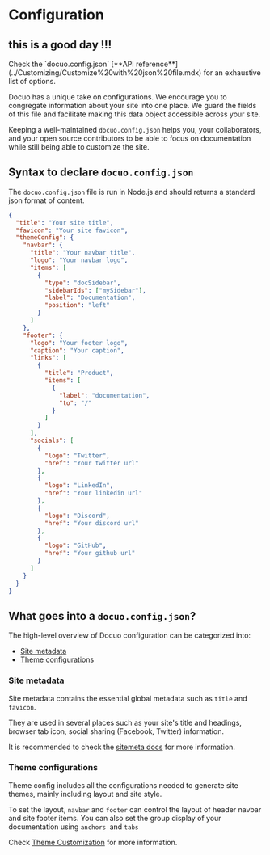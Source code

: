 # Configuration

## this is a good day !!!
<Tip title="INFO">
Check the `docuo.config.json` [**API reference**](../Customizing/Customize%20with%20json%20file.mdx) for an exhaustive list of options.
</Tip>

Docuo has a unique take on configurations. We encourage you to congregate information about your site into one place. We guard the fields of this file and facilitate making this data object accessible across your site.

Keeping a well-maintained `docuo.config.json` helps you, your collaborators, and your open source contributors to be able to focus on documentation while still being able to customize the site.

## Syntax to declare `docuo.config.json`

The `docuo.config.json` file is run in Node.js and should returns a standard json format of content.

<CodeGroup>

```json docuo.config
{
  "title": "Your site title",
  "favicon": "Your site favicon",
  "themeConfig": {
    "navbar": {
      "title": "Your navbar title",
      "logo": "Your navbar logo",
      "items": [
        {
          "type": "docSidebar",
          "sidebarIds": ["mySidebar"],
          "label": "Documentation",
          "position": "left"
        }
      ]
    },
    "footer": {
      "logo": "Your footer logo",
      "caption": "Your caption",
      "links": [
        {
          "title": "Product",
          "items": [
            {
              "label": "documentation",
              "to": "/"
            }
          ]
        }
      ],
      "socials": [
        {
          "logo": "Twitter",
          "href": "Your twitter url"
        },
        {
          "logo": "LinkedIn",
          "href": "Your linkedin url"
        },
        {
          "logo": "Discord",
          "href": "Your discord url"
        },
        {
          "logo": "GitHub",
          "href": "Your github url"
        }
      ]
    }
  }
}
```

</CodeGroup>

## What goes into a `docuo.config.json`?

The high-level overview of Docuo configuration can be categorized into:

- [Site metadata](./Configuration.mdx#site-metadata)
- [Theme configurations](./Configuration.mdx#theme-configurations)

### Site metadata

Site metadata contains the essential global metadata such as `title` and `favicon`.

They are used in several places such as your site's title and headings, browser tab icon, social sharing (Facebook, Twitter) information.

It is recommended to check the [sitemeta docs](../Customizing/Customize%20with%20json%20file.mdx#title) for more information.

### Theme configurations

Theme config includes all the configurations needed to generate site themes, mainly including layout and site style.

To set the layout, `navbar` and `footer`  can control the layout of header navbar and site footer items. You can also set the group display of your documentation using `anchors `and `tabs`

Check [Theme Customization](../Customizing/Customize%20with%20json%20file.mdx#themeconfig) for more information.


